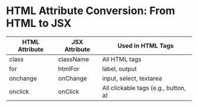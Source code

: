 # HTML Attribute Conversion: From HTML to JSX

| HTML Attribute | JSX Attribute | Used in HTML Tags                    |
| -------------- | ------------- | ------------------------------------ |
| class          | className     | All HTML tags                        |
| for            | htmlFor       | label, output                        |
| onchange       | onChange      | input, select, textarea              |
| onclick        | onClick       | All clickable tags (e.g., button, a) |